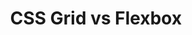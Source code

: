 ---
id: "web_hard_mc_005"
questionType: "MULTIPLE_CHOICE"
title: "CSS Grid vs Flexbox"
description: "Which layout system is best suited for two-dimensional layouts?"
difficulty: "HARD"
category: "Web Development"
options:
  - "Flexbox"
  - "Grid"
  - "Float"
  - "Inline-block"
correctAnswer: 1
---